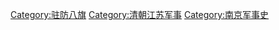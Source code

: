 [[Category:驻防八旗|Category:驻防八旗]]
[[Category:清朝江苏军事|Category:清朝江苏军事]]
[[Category:南京军事史|Category:南京军事史]]